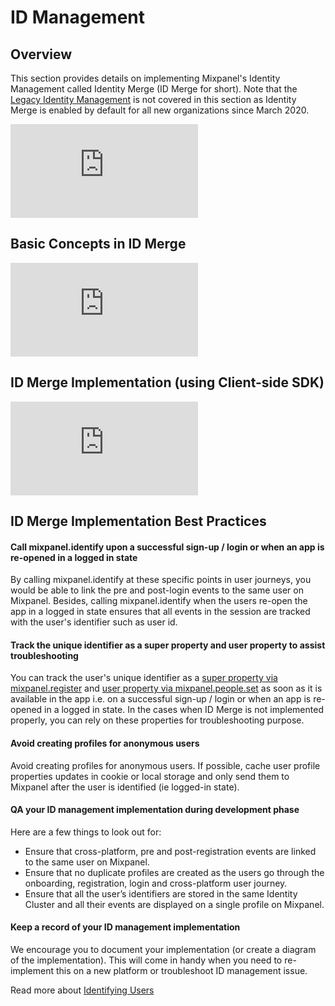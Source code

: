 # ID Management

## Overview

This section provides details on implementing Mixpanel's Identity Management called Identity Merge (ID Merge for short). Note that the [Legacy Identity Management](https://help.mixpanel.com/hc/en-us/articles/115004497803-Identity-Management-Pre-Identity-Merge-Overview) is not covered in this section as Identity Merge is enabled by default for all new organizations since March 2020.

<p style={{ position: 'relative', paddingBottom: '56.25%', height: 0, overflow: 'hidden' }}>
  <iframe src="https://www.loom.com/embed/01dcff45ee91473a9e6ddb1670fd6cba" frameBorder="0" style={{ position: 'absolute', top: 0, left: 0, width: '100%', height: '100%' }} allowFullScreen></iframe>
</p>

## Basic Concepts in ID Merge
<p style={{ position: 'relative', paddingBottom: '56.25%', height: 0, overflow: 'hidden' }}>
  <iframe src="https://www.loom.com/embed/f8f0ee64496a402d83246b111cdd051c" frameBorder="0" style={{ position: 'absolute', top: 0, left: 0, width: '100%', height: '100%' }} allowFullScreen></iframe>
</p>

## ID Merge Implementation (using Client-side SDK)
<p style={{ position: 'relative', paddingBottom: '56.25%', height: 0, overflow: 'hidden' }}>
  <iframe src="https://www.loom.com/embed/9941b613dd044536ba1962ddb6a32ccd" frameBorder="0" style={{ position: 'absolute', top: 0, left: 0, width: '100%', height: '100%' }} allowFullScreen></iframe>
</p>

## ID Merge Implementation Best Practices
#### Call mixpanel.identify upon a successful sign-up / login or when an app is re-opened in a logged in state
By calling mixpanel.identify at these specific points in user journeys, you would be able to link the pre and post-login events to the same user on Mixpanel. Besides, calling mixpanel.identify when the users re-open the app in a logged in state ensures that all events in the session are tracked with the user's identifier such as user id.

#### Track the unique identifier as a super property and user property to assist troubleshooting
You can track the user's unique identifier as a [super property via mixpanel.register](/docs/tracking/reference/javascript#super-properties) and [user property via mixpanel.people.set](/docs/tracking/reference/javascript#setting-profile-properties) as soon as it is available in the app i.e. on a successful sign-up / login or when an app is re-opened in a logged in state.
In the cases when ID Merge is not implemented properly, you can rely on these properties for troubleshooting purpose.

#### Avoid creating profiles for anonymous users
Avoid creating profiles for anonymous users. If possible, cache user profile properties updates in cookie or local storage and only send them to Mixpanel after the user is identified (ie logged-in state).

#### QA your ID management implementation during development phase
Here are a few things to look out for:
- Ensure that cross-platform, pre and post-registration events are linked to the same user on Mixpanel.
- Ensure that no duplicate profiles are created as the users go through the onboarding, registration, login and cross-platform user journey.
- Ensure that all the user’s identifiers are stored in the same Identity Cluster and all their events are displayed on a single profile on Mixpanel.

#### Keep a record of your ID management implementation
We encourage you to document your implementation (or create a diagram of the implementation). This will come in handy when you need to re-implement this on a new platform or troubleshoot ID management issue.

Read more about [Identifying Users](/docs/tracking/how-tos/identifying-users)


